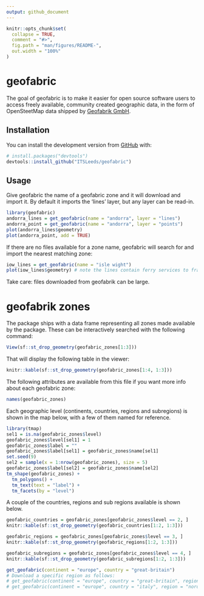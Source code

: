 ```yaml
---
output: github_document
---
```


<!-- README.md is generated from README.Rmd. Please edit that file -->

```r
knitr::opts_chunk$set(
  collapse = TRUE,
  comment = "#>",
  fig.path = "man/figures/README-",
  out.width = "100%"
)
```

# geofabric

<!-- badges: start -->
<!-- badges: end -->

The goal of geofabric is to make it easier for open source software users to access freely available, community created geographic data, in the form of OpenSteetMap data shipped by [Geofabrik GmbH](http://download.geofabrik.de).

## Installation

<!-- You can install the released version of geofabric from [CRAN](https://CRAN.R-project.org) with: -->

<!-- ``` r -->
<!-- install.packages("geofabric") -->
<!-- ``` -->
You can install the development version from [GitHub](https://github.com/) with:

``` r
# install.packages("devtools")
devtools::install_github("ITSLeeds/geofabric")
```
## Usage

Give geofabric the name of a geofabric zone and it will download and import it.
By default it imports the 'lines' layer, but any layer can be read-in.

```r
library(geofabric)
andorra_lines = get_geofabric(name = "andorra", layer = "lines")
andorra_point = get_geofabric(name = "andorra", layer = "points")
plot(andorra_lines$geometry)
plot(andorra_point, add = TRUE)
```

If there are no files available for a zone name, geofabric will search for and import the nearest matching zone:

```r
iow_lines = get_geofabric(name = "isle wight")
plot(iow_lines$geometry) # note the lines contain ferry services to france and elsewhere
```

Take care: files downloaded from geofabrik can be large.

# geofabrik zones

The package ships with a data frame representing all zones made available by the package.
These can be interactively searched with the following command:

```r
View(sf::st_drop_geometry(geofabric_zones[1:3]))
```

That will display the following table in the viewer:

```r
knitr::kable(sf::st_drop_geometry(geofabric_zones[1:4, 1:3]))
```

The following attributes are available from this file if you want more info about each geofabric zone:

```r
names(geofabric_zones)
```

Each geographic level (continents, countries, regions and subregions) is shown in the map below, with a few of them named for reference.

```r
library(tmap)
sel1 = is.na(geofabric_zones$level)
geofabric_zones$level[sel1] = 1
geofabric_zones$label = ""
geofabric_zones$label[sel1] = geofabric_zones$name[sel1]
set.seed(9)
sel2 = sample(x = 1:nrow(geofabric_zones), size = 5)
geofabric_zones$label[sel2] = geofabric_zones$name[sel2]
tm_shape(geofabric_zones) +
  tm_polygons() +
  tm_text(text = "label") +
  tm_facets(by = "level")
```

A couple of the countries, regions and sub regions available is shown below.

```r
geofabric_countries = geofabric_zones[geofabric_zones$level == 2, ]
knitr::kable(sf::st_drop_geometry(geofabric_countries[1:2, 1:3]))
```

```r
geofabric_regions = geofabric_zones[geofabric_zones$level == 3, ]
knitr::kable(sf::st_drop_geometry(geofabric_regions[1:2, 1:3]))
```

```r
geofabric_subregions = geofabric_zones[geofabric_zones$level == 4, ]
knitr::kable(sf::st_drop_geometry(geofabric_subregions[1:2, 1:3]))
```

```r
get_geofabric(continent = "europe", country = "great-britain")
# Download a specific region as follows:
# get_geofabric(continent = "europe", country = "great-britain", region = "wales")
# get_geofabric(continent = "europe", country = "italy", region = "nord-este")
```

